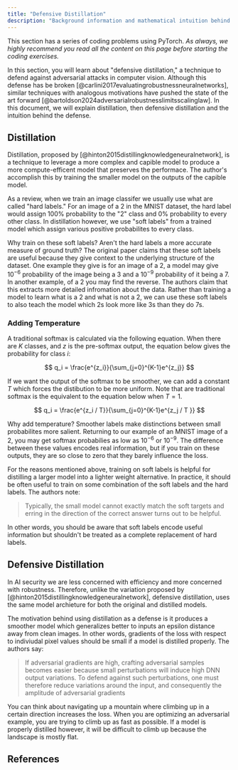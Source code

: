 ```yaml
---
title: "Defensive Distillation"
description: "Background information and mathematical intuition behind defensive distillation."
---
```


This section has a series of coding problems using PyTorch. _As always, we highly recommend you read all the content on this page before starting the coding exercises._

<ExerciseButtons
  githubUrl="https://github.com/zroe1/xlab-ai-security/blob/main/working/defensive_distillation.ipynb"
  colabUrl="https://colab.research.google.com/github/zroe1/xlab-ai-security/blob/main/working/defensive_distillation.ipynb"
/>

In this section, you will learn about "defensive distillation," a technique to defend against adversarial attacks in computer vision. Although this defense has be broken [@carlini2017evaluatingrobustnessneuralnetworks], similar techniques with analogous motivations have pushed the state of the art forward [@bartoldson2024adversarialrobustnesslimitsscalinglaw]. In this document, we will explain distillation, then defensive distillation and the intuition behind the defense.

## Distillation

Distillation, proposed by [@hinton2015distillingknowledgeneuralnetwork], is a technique to leverage a more complex and capible model to produce a more compute-efficent model that preserves the performace. The author's accomplish this by training the smaller model on the outputs of the capible model.

As a review, when we train an image classifer we usually use what are called "hard labels." For an image of a 2 in the MNIST dataset, the hard label would assign 100% probability to the "2" class and 0% probability to every other class. In distillation however, we use "soft labels" from a trained model which assign various positive probabilites to every class.

Why train on these soft labels? Aren't the hard labels a more accurate measure of ground truth? The original paper claims that these soft labels are useful because they give context to the underlying structure of the dataset. One example they give is for an image of a 2, a model may give $10^{-6}$ probability of the image being a 3 and a $10^{-9}$ probability of it being a 7. In another example, of a 2 you may find the reverse. The authors claim that this extracts more detailed infromation about the data. Rather than training a model to learn what is a 2 and what is not a 2, we can use these soft labels to also teach the model which 2s look more like 3s than they do 7s.

### Adding Temperature

A traditional softmax is calculated via the following equation. When there are $K$ classes, and $z$ is the pre-softmax output, the equation below gives the probability for class $i$:

$$
q_i = \frac{e^{z_i}}{\sum_{j=0}^{K-1}e^{z_j}}
$$

If we want the output of the softmax to be smoother, we can add a constant $T$ which forces the distibution to be more uniform. Note that are traditional softmax is the equivalent to the equation below when $T = 1$.

$$
q_i = \frac{e^{z_i / T}}{\sum_{j=0}^{K-1}e^{z_j / T }}
$$

Why add temperature? Smoother labels make distinctions between small probabilites more salient. Returning to our example of an MNIST image of a 2, you may get softmax probabilies as low as $10^{-6}$ or $10^{-9}$. The difference between these values encodes real information, but if you train on these outputs, they are so close to zero that they barely influence the loss.

<Dropdown title="Soft labels don't replace hard labels">

For the reasons mentioned above, training on soft labels is helpful for distilling a larger model into a lighter weight alternative. In practice, it should be often useful to train on some combination of the soft labels
and the hard labels. The authors note:

> Typically, the small model cannot exactly match the soft targets and erring in the direction of the
> correct answer turns out to be helpful.

In other words, you should be aware that soft labels encode useful information but shouldn't be treated as a complete replacement of hard labels.

</Dropdown>

## Defensive Distillation

In AI security we are less concerned with efficiency and more concerned with robustness. Therefore, unlike the variation proposed by [@hinton2015distillingknowledgeneuralnetwork], defensive distillation, uses the same model archieture for both the original and distilled models.

The motivation behind using distillation as a defense is it produces a smoother model which generalizes better to inputs an epsilon distance away from clean images. In other words, gradients of the loss with respect to indiviudal pixel values should be small if a model is distilled properly. The authors say:

> If adversarial gradients are high, crafting adversarial samples becomes easier
> because small perturbations will induce high DNN output
> variations. To defend against such perturbations, one must
> therefore reduce variations around the input, and consequently
> the amplitude of adversarial gradients

You can think about navigating up a mountain where climbing up in a certain direction increases the loss. When you are optimizing an adversarial example, you are trying to climb up as fast as possible. If a model is properly distilled however, it will be difficult to climb up because the landscape is mostly flat.

<p align="center">
  <ThemeImage
    lightSrc="/images/distilation_light.png"
    darkSrc="/images/distilation_dark.png"
    alt="Swiss cheese security model"
    style={{ align: "center", width: "80%", display: "block", margin: "0 auto" }}
  />
</p>

## References
